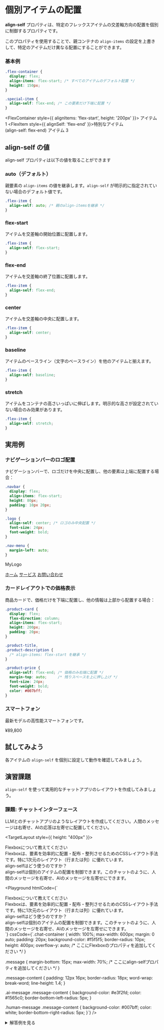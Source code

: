 

# 個別アイテムの配置

**align-self** プロパティは、特定のフレックスアイテムの交差軸方向の配置を個別に制御するプロパティです。

このプロパティを使用することで、親コンテナの `align-items` の設定を上書きして、特定のアイテムだけ異なる配置にすることができます。

### 基本例

```css title="CSS"
.flex-container {
  display: flex;
  align-items: flex-start; /* すべてのアイテムのデフォルト配置 */
  height: 150px;
}

.special-item {
  align-self: flex-end; /* この要素だけ下端に配置 */
}
```

<FlexContainer style={{ alignItems: 'flex-start', height: '200px' }}>
    <FlexItem>アイテム 1</FlexItem>
    <FlexItem style={{ alignSelf: 'flex-end' }}>特別なアイテム<br/>(align-self: flex-end)</FlexItem>
    <FlexItem>アイテム 3</FlexItem>
</FlexContainer>

## align-self の値

align-self プロパティは以下の値を取ることができます

### auto（デフォルト）

親要素の `align-items` の値を継承します。`align-self` が明示的に指定されていない場合のデフォルト値です。

```css title="CSS"
.flex-item {
  align-self: auto; /* 親のalign-itemsを継承 */
}
```

### flex-start

アイテムを交差軸の開始位置に配置します。

```css title="CSS"
.flex-item {
  align-self: flex-start;
}
```

### flex-end

アイテムを交差軸の終了位置に配置します。

```css title="CSS"
.flex-item {
  align-self: flex-end;
}
```

### center

アイテムを交差軸の中央に配置します。

```css title="CSS"
.flex-item {
  align-self: center;
}
```

### baseline

アイテムのベースライン（文字のベースライン）を他のアイテムと揃えます。

```css title="CSS"
.flex-item {
  align-self: baseline;
}
```

### stretch

アイテムをコンテナの高さいっぱいに伸ばします。明示的な高さが設定されていない場合のみ効果があります。

```css title="CSS"
.flex-item {
  align-self: stretch;
}
```

## 実用例

### ナビゲーションバーのロゴ配置

ナビゲーションバーで、ロゴだけを中央に配置し、他の要素は上端に配置する場合：

```css title="CSS"
.navbar {
  display: flex;
  align-items: flex-start;
  height: 80px;
  padding: 10px 20px;
}

.logo {
  align-self: center; /* ロゴのみ中央配置 */
  font-size: 24px;
  font-weight: bold;
}

.nav-menu {
  margin-left: auto;
}
```

<div
  style={{
    display: 'flex',
    alignItems: 'flex-start',
    height: '80px',
    padding: '10px 20px',
    backgroundColor: '#333',
    color: 'white',
    borderRadius: '8px',
  }}
>
  <div
    style={{
      alignSelf: 'center',
      fontSize: '24px',
      fontWeight: 'bold',
    }}
  >
    <p style={{ margin: 0 }}>MyLogo</p>
  </div>
  <nav
    style={{
      marginLeft: 'auto',
      display: 'flex',
      gap: '20px',
    }}
  >
    <a href="#" style={{ color: 'white', textDecoration: 'none', fontSize: '14px' }}>ホーム</a>
    <a href="#" style={{ color: 'white', textDecoration: 'none', fontSize: '14px' }}>サービス</a>
    <a href="#" style={{ color: 'white', textDecoration: 'none', fontSize: '14px' }}>お問い合わせ</a>
  </nav>
</div>

### カードレイアウトでの価格表示

商品カードで、価格だけを下端に配置し、他の情報は上部から配置する場合：

```css title="CSS"
.product-card {
  display: flex;
  flex-direction: column;
  align-items: flex-start;
  height: 200px;
  padding: 20px;
}

.product-title,
.product-description {
  /* align-items: flex-start を継承 */
}

.product-price {
  align-self: flex-end; /* 価格のみ右端に配置 */
  margin-top: auto;     /* 残りスペースを上に押し上げ */
  font-size: 24px;
  font-weight: bold;
  color: #007bff;
}
```

<div
  style={{
    display: 'flex',
    flexDirection: 'column',
    alignItems: 'flex-start',
    height: '200px',
    padding: '20px',
    border: '1px solid #ddd',
    borderRadius: '8px',
    backgroundColor: 'white',
    boxShadow: '0 2px 4px rgba(0,0,0,0.1)',
    width: '250px',
  }}
>
  <h3 style={{ margin: '0 0 10px 0', fontSize: '18px', color: '#333' }}>
    スマートフォン
  </h3>
  <p style={{ margin: '0 0 10px 0', color: '#666', fontSize: '14px' }}>
    最新モデルの高性能スマートフォンです。
  </p>
  <div
    style={{
      alignSelf: 'flex-end',
      marginTop: 'auto',
      fontSize: '24px',
      fontWeight: 'bold',
      color: '#007bff',
    }}
  >
    ¥89,800
  </div>
</div>

## 試してみよう

各アイテムの `align-self` を個別に設定して動作を確認してみましょう。

<AlignSelfDemo />

## 演習課題

`align-self` を使って実用的なチャットアプリのレイアウトを作成してみましょう。

### 課題: チャットインターフェース

LLMとのチャットアプリのようなレイアウトを作成してください。人間のメッセージは右寄せ、AIの応答は左寄せに配置してください。

<TargetLayout style={{ height: "400px" }}>
  <div className={chatInterfaceStyle['chat-container']}>
    <div className={`${chatInterfaceStyle.message} ${chatInterfaceStyle['human-message']}`}>
      <div className={chatInterfaceStyle['message-content']}>
        Flexboxについて教えてください
      </div>
    </div>
    <div className={`${chatInterfaceStyle.message} ${chatInterfaceStyle['ai-message']}`}>
      <div className={chatInterfaceStyle['message-content']}>
        Flexboxは、要素を効率的に配置・配布・整列させるためのCSSレイアウト手法です。特に1次元のレイアウト（行または列）に優れています。
      </div>
    </div>
    <div className={`${chatInterfaceStyle.message} ${chatInterfaceStyle['human-message']}`}>
      <div className={chatInterfaceStyle['message-content']}>
        align-selfはどう使うのですか？
      </div>
    </div>
    <div className={`${chatInterfaceStyle.message} ${chatInterfaceStyle['ai-message']}`}>
      <div className={chatInterfaceStyle['message-content']}>
        align-selfは個別のアイテムの配置を制御できます。このチャットのように、人間のメッセージを右寄せ、AIのメッセージを左寄せにできます。
      </div>
    </div>
  </div>
</TargetLayout>

<Playground
  htmlCode={`<div class="chat-container">
  <div class="message human-message">
    <div class="message-content">
      Flexboxについて教えてください
    </div>
  </div>
  <div class="message ai-message">
    <div class="message-content">
      Flexboxは、要素を効率的に配置・配布・整列させるためのCSSレイアウト手法です。特に1次元のレイアウト（行または列）に優れています。
    </div>
  </div>
  <div class="message human-message">
    <div class="message-content">
      align-selfはどう使うのですか？
    </div>
  </div>
  <div class="message ai-message">
    <div class="message-content">
      align-selfは個別のアイテムの配置を制御できます。このチャットのように、人間のメッセージを右寄せ、AIのメッセージを左寄せにできます。
    </div>
  </div>
</div>`}
  cssCode={`.chat-container {
  width: 100%;
  max-width: 600px;
  margin: 0 auto;
  padding: 20px;
  background-color: #f5f5f5;
  border-radius: 10px;
  height: 400px;
  overflow-y: auto;
  /* ここにFlexboxのプロパティを追加してください */
}

.message {
  margin-bottom: 15px;
  max-width: 70%;
  /* ここにalign-selfプロパティを追加してください */
}

.message-content {
  padding: 12px 16px;
  border-radius: 18px;
  word-wrap: break-word;
  line-height: 1.4;
}

.ai-message .message-content {
  background-color: #e3f2fd;
  color: #1565c0;
  border-bottom-left-radius: 5px;
}

.human-message .message-content {
  background-color: #007bff;
  color: white;
  border-bottom-right-radius: 5px;
}`}
/>

<details>
<summary>解答例を見る</summary>

```css
.chat-container {
  width: 100%;
  max-width: 600px;
  margin: 0 auto;
  padding: 20px;
  background-color: #f5f5f5;
  border-radius: 10px;
  height: 400px;
  overflow-y: auto;
  display: flex;
  flex-direction: column;
}

.message {
  margin-bottom: 15px;
  max-width: 70%;
}

.ai-message {
  align-self: flex-start;
}

.human-message {
  align-self: flex-end;
}
```

</details>